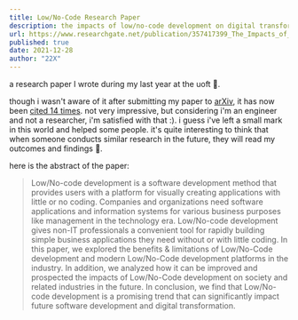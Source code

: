 ```yaml
---
title: Low/No-Code Research Paper
description: the impacts of low/no-code development on digital transformation and software development
url: https://www.researchgate.net/publication/357417399_The_Impacts_of_LowNo-Code_Development_on_Digital_Transformation_and_Software_Development
published: true
date: 2021-12-28
author: "22X"
---
```


a research paper I wrote during my last year at the uoft 🍁.

though i wasn't aware of it after submitting my paper to [arXiv](https://arxiv.org/abs/2112.14073), it has now been [cited 14 times](https://scholar.google.ca/scholar?cites=1269778983287445087). not very impressive, but considering i'm an engineer and not a researcher, i'm satisfied with that :&#41;. i guess i've left a small mark in this world and helped some people. it's quite interesting to think that when someone conducts similar research in the future, they will read my outcomes and findings 👣.

here is the abstract of the paper:

> Low/No-code development is a software development method that provides users with a platform for visually creating applications with little or no coding. Companies and organizations need software applications and information systems for various business purposes like management in the technology era. Low/No-code development gives non-IT professionals a convenient tool for rapidly building simple business applications they need without or with little coding. In this paper, we explored the benefits & limitations of Low/No-Code development and modern Low/No-Code development platforms in the industry. In addition, we analyzed how it can be improved and prospected the impacts of Low/No-Code development on society and related industries in the future. In conclusion, we find that Low/No-code development is a promising trend that can significantly impact future software development and digital transformation.
